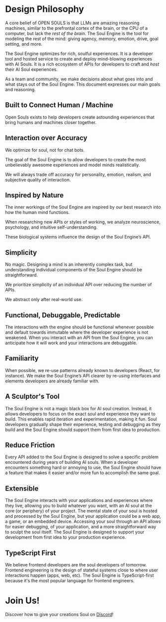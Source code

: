 # Design Philosophy

A core belief of OPEN SOULS is that LLMs are amazing reasoning machines, similar to the prefrontal cortex of the brain, or the CPU of a computer, but lack the _rest of the brain_. The Soul Engine is the tool for modeling the rest of the mind: giving agency, memory, emotion, drive, goal setting, and more.

The Soul Engine optimizes for rich, soulful experiences. It is a developer tool and hosted service to create and deploy mind-blowing experiences with AI Souls.  It is a rich ecosystem of APIs for developers to craft and _host_ their AI Soul experiences.

As a team and community, we make decisions about what goes into and what stays out of the Soul Engine. This document expresses our main goals and reasoning.

## Built to Connect Human / Machine

Open Souls exists to help developers create astounding experiences that bring humans and machines closer together.

## Interaction over Accuracy

We optimize for soul, not for chat bots.

The goal of the Soul Engine is to allow developers to create the most unbelievably awesome experiences and model minds realistically.

We will always trade off accuracy for personality, emotion, realism, and subjective quality of interaction.

## Inspired by Nature

The inner workings of the Soul Engine are inspired by our best research into how the human mind functions.

When researching new APIs or styles of working, we analyze neuroscience, psychology, and intuitive self-understanding.

These biological systems influence the design of the Soul Engine’s API.

## Simplicity

No magic. Designing a mind is an inherently complex task, but understanding individual components of the Soul Engine should be straightforward.

We prioritize simplicity of an individual API over reducing the number of APIs.

We abstract only after real-world use.

## Functional, Debuggable, Predictable

The interactions with the engine should be functional whenever possible and default towards immutable where the developer experience is not weakened. When you interact with an API from the Soul Engine, you can anticipate how it will work and your interactions are debuggable.

## Familiarity

When possible, we re-use patterns already known to developers (React, for instance). We make the Soul Engine’s API clearer by re-using interfaces and elements developers are already familiar with.

## A Sculptor's Tool

The Soul Engine is not a magic black box for AI soul creation. Instead, it allows developers to focus on the exact soul and experience they want to build. This enables rapid iteration and experimentation, making it fun. Soul developers gradually shape their experience, testing and debugging as they build and the Soul Engine should support them from first idea to production.

## Reduce Friction

Every API added to the Soul Engine is designed to solve a specific problem encountered during years of building AI souls. When a developer encounters something hard or annoying to use, the Soul Engine should have a feature that makes it easier and/or more fun to accomplish the same goal.

## Extensible

The Soul Engine interacts with your applications and experiences where they live, allowing you to build whatever you want, with an AI soul at the core (or periphery) of your project. The mental state of your soul is hosted and processed by the Soul Engine, but your application could be a web app, a game, or an embedded device. Accessing your soul through an API allows for easier debugging, of your application, and a more straightforward way to sculpt the soul itself. The Soul Engine is designed to support your development from first idea to your production experience.

## TypeScript First
We believe frontend developers are the soul developers of tomorrow. Frontend engineering is the design of stateful systems close to where user interactions happen (apps, web, etc). The Soul Engine is TypeScript-first because it's the most popular language for frontend engineers.

# Join Us!
Discover how to give your creations Soul on [Discord](http://discord.gg/opensouls)!

